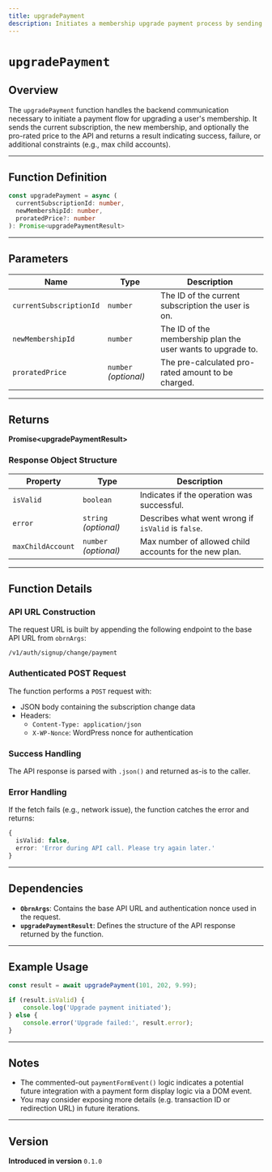 ```yaml
---
title: upgradePayment
description: Initiates a membership upgrade payment process by sending pricing and subscription details to the backend.
---
```


# `upgradePayment`

## Overview

The `upgradePayment` function handles the backend communication necessary to initiate a payment flow for upgrading a user's membership. It sends the current subscription, the new membership, and optionally the pro-rated price to the API and returns a result indicating success, failure, or additional constraints (e.g., max child accounts).

---

## Function Definition

```ts
const upgradePayment = async (
  currentSubscriptionId: number,
  newMembershipId: number,
  proratedPrice?: number
): Promise<upgradePaymentResult>
```

---

## Parameters

| Name                    | Type                  | Description                                                 |
| ----------------------- | --------------------- | ----------------------------------------------------------- |
| `currentSubscriptionId` | `number`              | The ID of the current subscription the user is on.          |
| `newMembershipId`       | `number`              | The ID of the membership plan the user wants to upgrade to. |
| `proratedPrice`         | `number` _(optional)_ | The pre-calculated pro-rated amount to be charged.          |

---

## Returns

**Promise\<upgradePaymentResult\>**

### Response Object Structure

| Property          | Type                  | Description                                            |
| ----------------- | --------------------- | ------------------------------------------------------ |
| `isValid`         | `boolean`             | Indicates if the operation was successful.             |
| `error`           | `string` _(optional)_ | Describes what went wrong if `isValid` is `false`.     |
| `maxChildAccount` | `number` _(optional)_ | Max number of allowed child accounts for the new plan. |

---

## Function Details

### API URL Construction

The request URL is built by appending the following endpoint to the base API URL from `obrnArgs`:

```
/v1/auth/signup/change/payment
```

### Authenticated POST Request

The function performs a `POST` request with:

-   JSON body containing the subscription change data
-   Headers:
    -   `Content-Type: application/json`
    -   `X-WP-Nonce`: WordPress nonce for authentication

### Success Handling

The API response is parsed with `.json()` and returned as-is to the caller.

### Error Handling

If the fetch fails (e.g., network issue), the function catches the error and returns:

```ts
{
  isValid: false,
  error: 'Error during API call. Please try again later.'
}
```

---

## Dependencies

-   **`ObrnArgs`**: Contains the base API URL and authentication nonce used in the request.
-   **`upgradePaymentResult`**: Defines the structure of the API response returned by the function.

---

## Example Usage

```ts
const result = await upgradePayment(101, 202, 9.99);

if (result.isValid) {
    console.log('Upgrade payment initiated');
} else {
    console.error('Upgrade failed:', result.error);
}
```

---

## Notes

-   The commented-out `paymentFormEvent()` logic indicates a potential future integration with a payment form display logic via a DOM event.
-   You may consider exposing more details (e.g. transaction ID or redirection URL) in future iterations.

---

## Version

**Introduced in version** `0.1.0`
